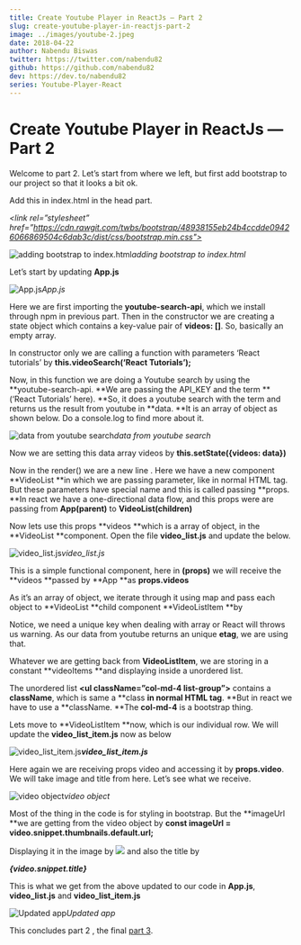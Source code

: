```yaml
---
title: Create Youtube Player in ReactJs — Part 2
slug: create-youtube-player-in-reactjs-part-2
image: ../images/youtube-2.jpeg
date: 2018-04-22
author: Nabendu Biswas
twitter: https://twitter.com/nabendu82
github: https://github.com/nabendu82
dev: https://dev.to/nabendu82
series: Youtube-Player-React
---
```


# Create Youtube Player in ReactJs — Part 2

Welcome to part 2. Let’s start from where we left, but first add bootstrap to our project so that it looks a bit ok.

Add this in index.html in the head part.

*<link rel=”stylesheet” href=”https://cdn.rawgit.com/twbs/bootstrap/48938155eb24b4ccdde09426066869504c6dab3c/dist/css/bootstrap.min.css">*

![adding bootstrap to index.html](https://cdn-images-1.medium.com/max/2142/1*zhflCrYaDUPQ00IBqusoCA.png)*adding bootstrap to index.html*

Let’s start by updating **App.js**

![App.js](https://cdn-images-1.medium.com/max/2000/1*fTTVk9I9KLLP-lsIdREftQ.png)*App.js*

Here we are first importing the **youtube-search-api**, which we install through npm in previous part. Then in the constructor we are creating a state object which contains a key-value pair of **videos: []**. So, basically an empty array.

In constructor only we are calling a function with parameters ‘React tutorials’ by **this.videoSearch(‘React Tutorials’);**

Now, in this function we are doing a Youtube search by using the **youtube-search-api. **We are passing the API_KEY and the term **(‘React Tutorials’ here). **So, it does a youtube search with the term and returns us the result from youtube in **data. **It is an array of object as shown below. Do a console.log to find more about it.

![data from youtube search](https://cdn-images-1.medium.com/max/2226/1*hA4sdMty7hR1mH10d2xDvA.png)*data from youtube search*

Now we are setting this data array videos by **this.setState({videos: data})**

Now in the render() we are a new line **<VideoList videos={this.state.videos} />**. Here we have a new component **VideoList **in which we are passing parameter, like in normal HTML tag. But these parameters have special name and this is called passing **props. **In react we have a one-directional data flow, and this props were are passing from **App(parent)** to **VideoList(children)**

Now lets use this props **videos **which is a array of object, in the **VideoList **component. Open the file **video_list.js** and update the below.

![video_list.js](https://cdn-images-1.medium.com/max/2000/1*nT_x9WiOKJEpcV6EgDzLVg.png)*video_list.js*

This is a simple functional component, here in **(props)** we will receive the **videos **passed by **App **as **props.videos**

As it’s an array of object, we iterate through it using map and pass each object to **VideoList **child component **VideoListItem **by **<VideoListItem key={video.etag} video={video} />**

Notice, we need a unique key when dealing with array or React will throws us warning. As our data from youtube returns an unique **etag**, we are using that.

Whatever we are getting back from **VideoListItem**, we are storing in a constant **videoItems **and displaying inside a unordered list.

The unordered list **<ul className=”col-md-4 list-group”>** contains a **className**, which is same a **class **in normal HTML tag**. **But in react we have to use a **className. **The **col-md-4** is a bootstrap thing.

Lets move to **VideoListItem **now, which is our individual row. We will update the **video_list_item.js** now as below

![**video_list_item.js**](https://cdn-images-1.medium.com/max/2000/1*ybq_pj6k5hOpCsVoOlVqJA.png)***video_list_item.js***

Here again we are receiving props video and accessing it by **props.video**. We will take image and title from here. Let’s see what we receive.

![video object](https://cdn-images-1.medium.com/max/3610/1*nI7B8d846ElzdUHiUfwv4Q.png)*video object*

Most of the thing in the code is for styling in bootstrap. But the **imageUrl **we are getting from the video object by **const imageUrl = video.snippet.thumbnails.default.url;**

Displaying it in the image by **<img className=”media-object” src=*{imageUrl}* />** and also the title by **<div className=”media-heading”>*{video.snippet.title}*</div>**

This is what we get from the above updated to our code in **App.js**, **video_list.js** and **video_list_item.js**

![Updated app](https://cdn-images-1.medium.com/max/2000/1*n_DsVgewdINOJS60eCbJqw.png)*Updated app*

This concludes part 2 , the final [part 3](https://medium.com/@nabendu82/create-youtube-player-in-reactjs-part-3-9606a7b5e010).
